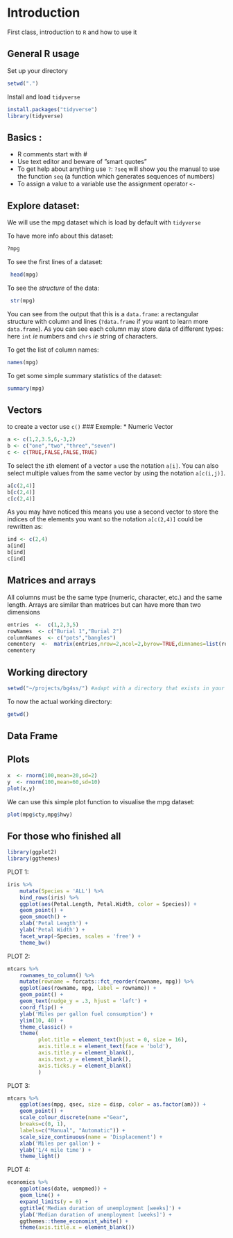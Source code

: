 # Introduction{#intro}
First class, introduction to `R` and how to use it

## General R usage

Set up your directory

```r
setwd(".")
```


Install and load `tidyverse`

```r
install.packages("tidyverse")
library(tidyverse)
```
## Basics :

* R comments start with #
* Use text editor and beware of ”smart quotes”
* To get help about anything use `?`: `?seq` will show you the manual to  use the function `seq` (a function which generates sequences of numbers)
* To assign a value to a variable use the assignment operator `<-`

## Explore dataset:

We will use the mpg dataset which is load by default with `tidyverse`

To have more info about this dataset:
```r
?mpg 
```
To see the first lines of a dataset:
```r
 head(mpg) 
```

To see the _structure_ of the data:
```r
 str(mpg)
```
You can see from the output that this is a `data.frame`:  a rectangular structure with column and lines (`?data.frame` if you want to learn more `data.frame`). As you can see each column may store data of different types: here `int` _ie_ numbers and `chrs` _ie_ string of characters.


To get the list of column names:
```r
names(mpg)
```

To get some simple summary statistics of the dataset:

```r
summary(mpg)
```


## Vectors

to create a vector use `c()`
### Exemple:
* Numeric Vector
```r
a <- c(1,2,3.5,6,-3,2)
b <- c("one","two","three","seven")
c <- c(TRUE,FALSE,FALSE,TRUE)
```


To select the `i`th element of a vector `a` use the notation `a[i]`. You can also select multiple values from the same vector by using the notation `a[c(i,j)]`.

```r
a[c(2,4)]
b[c(2,4)]
c[c(2,4)]
```

As you may have noticed this means you use a second vector to store the indices of the elements you want so the notation  `a[c(2,4)]` could be rewritten as:

```r
ind <- c(2,4)
a[ind]
b[ind]
c[ind]
```


## Matrices and arrays
All columns must be the same type (numeric, character, etc.) and the same
length. Arrays are similar than matrices but can have more than two dimensions
```r
entries  <-  c(1,2,3,5)
rowNames  <- c("Burial 1","Burial 2")
columnNames  <- c("pots","bangles")
cementery  <-  matrix(entries,nrow=2,ncol=2,byrow=TRUE,dimnames=list(rowNames,columnNames))
cementery
```

## Working directory

```r
setwd("~/projects/bg4ss/") #adapt with a directory that exists in your computer 
```

To now the actual working directory:

```r
getwd()
```

## Data Frame

## Plots

```r
x  <- rnorm(100,mean=20,sd=2)
y  <- rnorm(100,mean=60,sd=10)
plot(x,y)
```
We can use this simple plot function to visualise the mpg dataset:

```r
plot(mpg$cty,mpg$hwy)
```

## For those who finished all

```r
library(ggplot2)
library(ggthemes)
```


PLOT 1:

```r
iris %>%
    mutate(Species = 'ALL') %>%
    bind_rows(iris) %>%
    ggplot(aes(Petal.Length, Petal.Width, color = Species)) +
    geom_point() +
    geom_smooth() +
    xlab('Petal Length') +
    ylab('Petal Width') +
    facet_wrap(~Species, scales = 'free') +
    theme_bw()
```

PLOT 2:

```r
mtcars %>%
    rownames_to_column() %>%
    mutate(rowname = forcats::fct_reorder(rowname, mpg)) %>%
    ggplot(aes(rowname, mpg, label = rowname)) +
    geom_point() +
    geom_text(nudge_y = .3, hjust = 'left') +
    coord_flip() +
    ylab('Miles per gallon fuel consumption') +
    ylim(10, 40) +
    theme_classic() +
    theme(
          plot.title = element_text(hjust = 0, size = 16),
          axis.title.x = element_text(face = 'bold'),
          axis.title.y = element_blank(),
          axis.text.y = element_blank(),
          axis.ticks.y = element_blank()
          )
```

PLOT 3:

```r
mtcars %>%
    ggplot(aes(mpg, qsec, size = disp, color = as.factor(am))) +
    geom_point() +
    scale_colour_discrete(name ="Gear",
    breaks=c(0, 1),
    labels=c("Manual", "Automatic")) +
    scale_size_continuous(name = 'Displacement') +
    xlab('Miles per gallon') +
    ylab('1/4 mile time') +
    theme_light()
```

PLOT 4:

```r
economics %>%
    ggplot(aes(date, uempmed)) +
    geom_line() +
    expand_limits(y = 0) +
    ggtitle('Median duration of unemployment [weeks]') +
    ylab('Median duration of unemployment [weeks]') +
    ggthemes::theme_economist_white() +
    theme(axis.title.x = element_blank())
```


 

